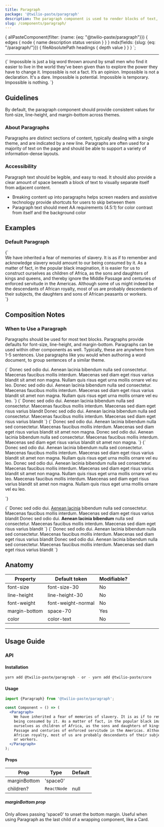 ```yaml
---
title: Paragraph
package: '@twilio-paste/paragraph'
description: The paragraph component is used to render blocks of text, with a preset amount of space beneath it to distinguish from adjacent content.
slug: /components/paragraph/
---
```



  {
    allPasteComponent(filter: {name: {eq: "@twilio-paste/paragraph"}}) {
      edges {
        node {
          name
          description
          status
          version
        }
      }
    }
    mdx(fields: {slug: {eq: "/paragraph/"}}) {
      fileAbsolutePath
      headings {
        depth
        value
      }
    }
  }
`;

<ComponentHeader
  name={props.pageContext.frontmatter.title}
  categoryRoute={SidebarCategoryRoutes.COMPONENTS}
  githubUrl="https://github.com/twilio-labs/paste/tree/master/packages/paste-core/components/paragraph"
  storybookUrl="https://twilio-labs.github.io/paste/?path=/story/components-paragraph--default"
  abstractUrl="https://share.goabstract.com/85c81258-90b9-49c8-b34b-9418da5f2f00"
  data={props.data.allPasteComponent.edges}
/>

---

<contentwrapper>

<TableOfContents headings={props.data.mdx.headings} />

<content>

<LivePreview scope={{Paragraph}} language="jsx">
  {`<Paragraph>
  Impossible is just a big word thrown around by small men who find it easier to live in the world they&rsquo;ve been given than to explore the power they have to change it. Impossible is not a fact. It&rsquo;s an opinion. Impossible is not a declaration. It's a dare. Impossible is potential. Impossible is temporary. Impossible is nothing.
</Paragraph>`}
</LivePreview>

## Guidelines

By default, the paragraph component should provide consistent values for font-size, line-height, and margin-bottom across themes.

### About Paragraphs

Paragraphs are distinct sections of content, typically dealing with a single theme, and are indicated by a new line. Paragraphs are often used for a majority of text on the page and should be able to support a variety of information-dense layouts.

### Accessibility

Paragraph text should be legible, and easy to read. It should also provide a clear amount of space beneath a block of text to visually separate itself from adjacent content.

- Breaking content up into paragraphs helps screen readers and assistive technology provide shortcuts for users to skip between them
- Paragraph text should meet AA requirements (4.5:1) for color contrast from itself and the background color

## Examples

### Default Paragraph

<LivePreview scope={{Paragraph}} language="jsx">
  {`<article>
  <Paragraph>
  We have inherited a fear of memories of slavery. It is as if to remember and acknowledge slavery would amount to our being consumed by it. As a matter of fact, in the popular black imagination, it is easier for us to construct ourselves as children of Africa, as the sons and daughters of kings and queens, and thereby ignore the Middle Passage and centuries of enforced servitude in the Americas. Although some of us might indeed be the descendants of African royalty, most of us are probably descendants of their subjects, the daughters and sons of African peasants or workers.
</Paragraph>
</article>`}
</LivePreview>

## Composition Notes

### When to Use a Paragraph

Paragraphs should be used for most text blocks. Paragraphs provide defaults for font-size, line-height, and margin-bottom. Paragraphs can be used within other components as well. Typically, these are anywhere from 1-5 sentences. Use paragraphs like you would when authoring a word document, to group sentences of a similar theme.

<DoDont>
  <Do title="Do" body="Use paragraphs for text blocks." center>
    <Codeblock>
      {`<Paragraph>
  Donec sed odio dui. Aenean lacinia bibendum nulla sed consectetur.
  Maecenas faucibus mollis interdum. Maecenas sed diam eget risus varius blandit
  sit amet non magna. Nullam quis risus eget urna mollis ornare vel eu leo.
</Paragraph>
<Paragraph>
  Donec sed odio dui. Aenean lacinia bibendum nulla sed consectetur.
  Maecenas faucibus mollis interdum. Maecenas sed diam eget risus varius blandit
  sit amet non magna. Nullam quis risus eget urna mollis ornare vel eu leo.
</Paragraph>`}
    </Codeblock>
  </Do>
  <Dont
    title="Don't"
    body="Don’t use paragraphs for spacing or when more semantic elements can be used in their place, such as headings, lists, or labels."
  >
    <Codeblock>
      {`<Paragraph>
  Donec sed odio dui. Aenean lacinia bibendum nulla sed consectetur.
  Maecenas faucibus mollis interdum. Maecenas sed diam eget risus varius blandit
</Paragraph>
<Paragraph />
<Paragraph>
  Donec sed odio dui. Aenean lacinia bibendum nulla sed consectetur.
  Maecenas faucibus mollis interdum. Maecenas sed diam eget risus varius blandit
</Paragraph>`}
    </Codeblock>
  </Dont>
</DoDont>

<DoDont>
  <Do title="Do" body="Break content up into small paragraphs that allow users to skim the information." center>
    <Codeblock>{`<Paragraph>
  Donec sed odio dui. Aenean lacinia bibendum nulla sed consectetur. Maecenas faucibus
  mollis interdum. Maecenas sed diam eget risus varius blandit sit amet non magna.
</Paragraph>
<Paragraph>
  Donec sed odio dui. Aenean lacinia bibendum nulla sed consectetur. Maecenas faucibus
  mollis interdum. Maecenas sed diam eget risus varius blandit sit amet non magna.
</Paragraph>`}
    </Codeblock>
  </Do>
  <Dont title="Don't" body="Don’t create overly long paragraphs that make it difficult for the reader to find information.">
    <Codeblock>{`<Paragraph>
  Donec sed odio dui. Aenean lacinia bibendum nulla sed consectetur.
  Maecenas faucibus mollis interdum. Maecenas sed diam eget risus varius blandit
  sit amet non magna. Nullam quis risus eget urna mollis ornare vel eu leo.
  Donec sed odio dui. Aenean lacinia bibendum nulla sed consectetur.
  Maecenas faucibus mollis interdum. Maecenas sed diam eget risus varius blandit
  sit amet non magna. Nullam quis risus eget urna mollis ornare vel eu leo.
  Maecenas faucibus mollis interdum. Maecenas sed diam eget risus varius blandit
  sit amet non magna. Nullam quis risus eget urna mollis ornare vel eu leo.

</Paragraph>`}
    </Codeblock>
  </Dont>
</DoDont>

<DoDont>
  <Do
    title="Do"
    body="Use paragraphs as sibling elements, with only inline elements such as bold or italic as children."
    center
  >
    <Codeblock>
      {`<Paragraph>
  Donec sed odio dui. <a href="#">Aenean lacinia</a> bibendum nulla sed consectetur.
  Maecenas faucibus mollis interdum. Maecenas sed diam eget risus varius blandit
</Paragraph>
<Paragraph marginBottom="space0">
  Donec sed odio dui. <strong>Aenean lacinia bibendum</strong> nulla sed consectetur.
  Maecenas faucibus mollis interdum. Maecenas sed diam eget risus varius blandit
</Paragraph>`}
    </Codeblock>
  </Do>
  <Dont
    title="Don't"
    body="Don’t nest paragraphs within each other either, only inline elements should be nested within a paragraph."
  >
    <Codeblock>
      {`<Paragraph>
  Donec sed odio dui. Aenean lacinia bibendum nulla sed consectetur.
  Maecenas faucibus mollis interdum. Maecenas sed diam eget risus varius blandit
  <Paragraph marginBottom="space0">
    Donec sed odio dui. Aenean lacinia bibendum nulla sed consectetur.
    Maecenas faucibus mollis interdum. Maecenas sed diam eget risus varius blandit
  </Paragraph>
</Paragraph>`}
    </Codeblock>
  </Dont>
</DoDont>

## Anatomy

| Property      | Default token      | Modifiable? |
| ------------- | ------------------ | ----------- |
| font-size     | font-size-30       | No          |
| line-height   | line-height-30     | No          |
| font-weight   | font-weight-normal | No          |
| margin-bottom | space-70           | Yes         |
| color         | color-text         | No          |

---

## Usage Guide

### API

#### Installation

```bash
yarn add @twilio-paste/paragraph - or - yarn add @twilio-paste/core
```

#### Usage

```jsx
import {Paragraph} from '@twilio-paste/paragraph';

const Component = () => (
  <Paragraph>
    We have inherited a fear of memories of slavery. It is as if to remember and acknowledge slavery would amount to our
    being consumed by it. As a matter of fact, in the popular black imagination, it is easier for us to construct
    ourselves as children of Africa, as the sons and daughters of kings and queens, and thereby ignore the Middle
    Passage and centuries of enforced servitude in the Americas. Although some of us might indeed be the descendants of
    African royalty, most of us are probably descendants of their subjects, the daughters and sons of African peasants
    or workers.
  </Paragraph>
);
```

#### Props

| Prop         | Type        | Default |
| ------------ | ----------- | ------- |
| marginBottom | 'space0'    |         |
| children?    | `ReactNode` | null    |

##### marginBottom prop

Only allows passing 'space0' to unset the bottom margin. Useful
when using Paragraph as the last child of a wrapping component, like
a Card.

<Box marginTop="space90">
  <Changelog />
</Box>

</content>

</contentwrapper>
